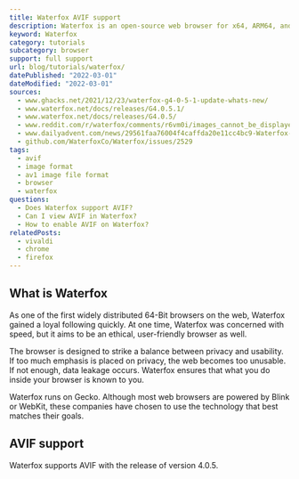 ```yaml
---
title: Waterfox AVIF support
description: Waterfox is an open-source web browser for x64, ARM64, and PPC64LE systems. It supports AVIF.
keyword: Waterfox
category: tutorials
subcategory: browser
support: full support
url: blog/tutorials/waterfox/
datePublished: "2022-03-01"
dateModified: "2022-03-01"
sources:
  - www.ghacks.net/2021/12/23/waterfox-g4-0-5-1-update-whats-new/
  - www.waterfox.net/docs/releases/G4.0.5.1/
  - www.waterfox.net/docs/releases/G4.0.5/
  - www.reddit.com/r/waterfox/comments/r6vm0i/images_cannot_be_displayed_in_g4_avif_issue/
  - www.dailyadvent.com/news/29561faa76004f4caffda20e11cc4bc9-Waterfox-G4051-update-fixes-search-suggestions-adds-support-for-AVIF-images
  - github.com/WaterfoxCo/Waterfox/issues/2529
tags:
  - avif
  - image format
  - av1 image file format
  - browser
  - waterfox
questions:
  - Does Waterfox support AVIF?
  - Can I view AVIF in Waterfox?
  - How to enable AVIF on Waterfox?
relatedPosts:
  - vivaldi
  - chrome
  - firefox
---
```


## What is Waterfox

As one of the first widely distributed 64-Bit browsers on the web, Waterfox gained a loyal following quickly. At one time, Waterfox was concerned with speed, but it aims to be an ethical, user-friendly browser as well.

The browser is designed to strike a balance between privacy and usability. If too much emphasis is placed on privacy, the web becomes too unusable. If not enough, data leakage occurs. Waterfox ensures that what you do inside your browser is known to you.

Waterfox runs on Gecko. Although most web browsers are powered by Blink or WebKit, these companies have chosen to use the technology that best matches their goals.

## AVIF support

Waterfox supports AVIF with the release of version 4.0.5.
